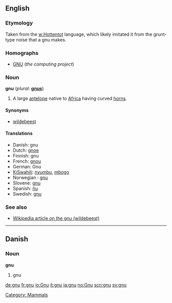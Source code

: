 {{see|Gnu}}
==English==

===Etymology===
Taken from the [[w:Hottentot]] language, which likely imitated it from the grunt-type noise that a gnu makes.

===Homographs===
*[[GNU]] (''the computing project'')

===Noun===
'''gnu''' (''plural:'' '''[[gnus]]''')
#A large [[antelope]] native to [[Africa]] having curved [[horn]]s.

====Synonyms====
*[[wildebeest]]

====Translations====
*Danish: gnu {{c}}
*Dutch: [[gnoe]] {{m}}
*Finnish: gnu
*French: [[gnou]] {{m}}
*German: Gnu {{n}}
*[[KiSwahili]]: [[nyumbu]], [[mbogo]]
*Norwegian<!--do not wikify-->: [[gnu]] {{m}}
*Slovene: [[gnu]] {{m}}
*Spanish: [[ñu]] {{m}}
*Swedish: [[gnu]] {{c}}

===See also===
*[[w:wildebeest|Wikipedia article on the gnu (wildebeest)]]

[[Category: Mammals]]
----
==Danish==
===Noun===
'''gnu'''

#gnu

[[de:gnu]]
[[fr:gnu]]
[[io:Gnu]]
[[it:gnu]]
[[ja:gnu]]
[[no:Gnu]]
[[scn:gnu]]
[[sv:gnu]]
